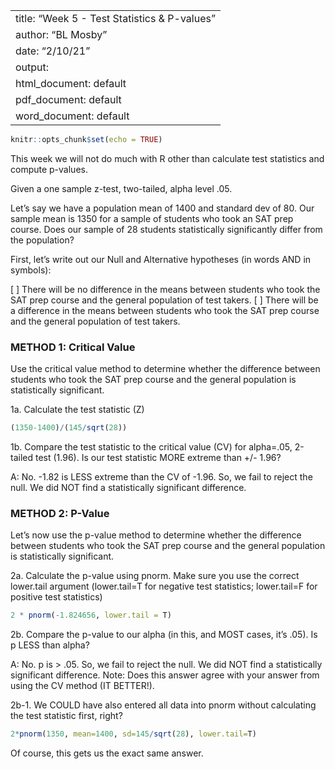 
---
title: "Week 5 - Test Statistics & P-values"
author: "BL Mosby"
date: "2/10/21"
output:
  html_document: default
  pdf_document: default
  word_document: default
---

```r
knitr::opts_chunk$set(echo = TRUE)
```

This week we will not do much with R other than calculate test statistics and compute p-values.

Given a one sample z-test, two-tailed, alpha level .05. 

Let's say we have a population mean of 1400 and standard dev of 80. Our sample mean is 1350 for a sample of students who took an SAT prep course. Does our sample of 28 students statistically significantly differ from the population?

First, let's write out our Null and Alternative hypotheses (in words AND in symbols):

\[
\begin{eqnarray}
H_0: \mu_{satprep} = \mu_0 \\
\end{eqnarray}
\]
There will be no difference in the means between students who took the SAT prep course and the general population of test takers.
\[
\begin{eqnarray}
H_1: \mu_{satprep} \neq \mu_0 \\ 
\end{eqnarray}
\]
There will be a difference in the means between students who took the SAT prep course and the general population of test takers.

### METHOD 1: Critical Value
Use the critical value method to determine whether the difference between students who took the SAT prep course and the general population is statistically significant.

1a. Calculate the test statistic (Z)
```r
(1350-1400)/(145/sqrt(28))
```
1b. Compare the test statistic to the critical value (CV) for alpha=.05, 2-tailed test (1.96). Is our test statistic MORE extreme than +/- 1.96? 

A: No. -1.82 is LESS extreme than the CV of -1.96. So, we fail to reject the null. We did NOT find a statistically significant difference.

### METHOD 2: P-Value
Let's now use the p-value method to determine whether the difference between students who took the SAT prep course and the general population is statistically significant.

2a. Calculate the p-value using pnorm. Make sure you use the correct lower.tail argument (lower.tail=T for negative test statistics; lower.tail=F for positive test statistics)
```r
2 * pnorm(-1.824656, lower.tail = T)
```

2b. Compare the p-value to our alpha (in this, and MOST cases, it's .05). Is p LESS than alpha? 

A: No. p is > .05. So, we fail to reject the null. We did NOT find a statistically significant difference. Note: Does this answer agree with your answer from using the CV method (IT BETTER!).

2b-1. We COULD have also entered all data into pnorm without calculating the test statistic first, right? 
```r
2*pnorm(1350, mean=1400, sd=145/sqrt(28), lower.tail=T)
```
Of course, this gets us the exact same answer.






